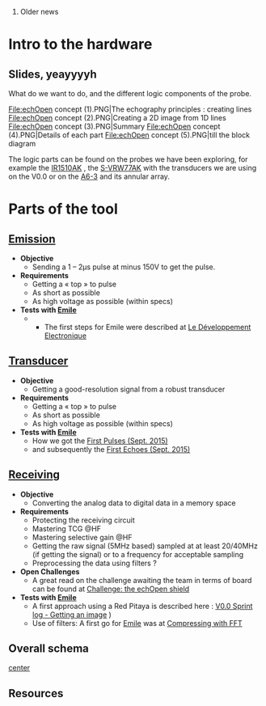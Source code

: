 # Older news

= Intro to the hardware= 
 
== Slides, yeayyyyh ==
 
What do we want to do, and the different logic components of the probe.

<gallery>
File:echOpen concept (1).PNG|The echography principles : creating lines
File:echOpen concept (2).PNG|Creating a 2D image from 1D lines
File:echOpen concept (3).PNG|Summary
File:echOpen concept (4).PNG|Details of each part
File:echOpen concept (5).PNG|till the block diagram
</gallery>

The logic parts can be found on the probes we have been exploring, for example the [[IR1510AK]] , the [[S-VRW77AK]] with the transducers we are using on the V0.0 or on the [[A6-3]] and its annular array.

= Parts of the tool =
== '''[[:Category:Emission|Emission]]''' ==
*'''Objective'''
**Sending a 1 – 2µs pulse at minus 150V to get the pulse.
*'''Requirements'''
**Getting a « top » to pulse
**As short as possible
**As high voltage as possible (within specs)
*'''Tests with [[:Category:Emile | Emile]]'''
*** The first steps for Emile were described at [[Le Développement Electronique]]

{{Template:PartMechanics}}

== '''[[:Category:Transducer|Transducer]]''' == 
*'''Objective'''
**Getting a good-resolution signal from a robust transducer
*'''Requirements'''
**Getting a « top » to pulse
**As short as possible
**As high voltage as possible (within specs)
*'''Tests with [[:Category:Emile | Emile]]'''
**How we got the [[First Pulses (Sept. 2015)]]
** and subsequently the [[First Echoes (Sept. 2015)]]

== '''[[:Category:Receiving|Receiving]]''' == 
*'''Objective'''
**Converting the analog data to digital data in a memory space 
*'''Requirements'''
**Protecting the receiving circuit
**Mastering TCG @HF
**Mastering selective gain @HF
**Getting the raw signal (5MHz based) sampled at at least 20/40MHz (if getting the signal) or to a frequency for acceptable sampling 
**Preprocessing the data using filters ? 
*'''Open Challenges'''
** A great read on the challenge awaiting the team in terms of board can be found at [[Challenge: the echOpen shield]]
*'''Tests with [[:Category:Emile | Emile]]'''
** A first approach using a Red Pitaya is described here : [[V0.0 Sprint log - Getting an image]] )
** Use of filters: A first go for [[:Category:Emile | Emile]] was at [[Compressing with FFT]]

{{Template:PartTransmitting}}

== Overall schema == 

[[File:echopen_architecture_small.png |center ]]

== Resources ==

{{BibliographyEmile}}
{{BibliographyFPGA}}
{{BibliographyOther}}